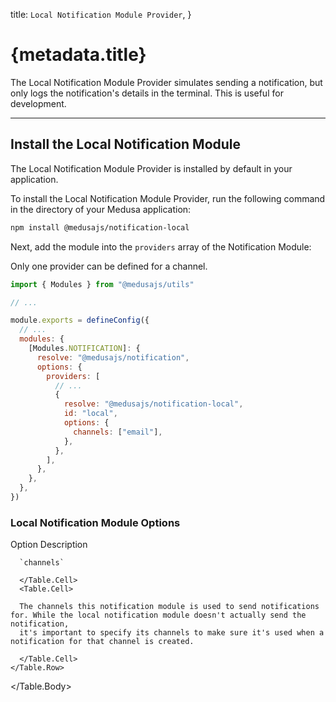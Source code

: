 
  title: `Local Notification Module Provider`,
}

# {metadata.title}

The Local Notification Module Provider simulates sending a notification, but only logs the notification's details in the terminal. This is useful for development.

---

## Install the Local Notification Module

<Note>

The Local Notification Module Provider is installed by default in your application.

</Note>

To install the Local Notification Module Provider, run the following command in the directory of your Medusa application:

```bash npm2yarn
npm install @medusajs/notification-local
```

Next, add the module into the `providers` array of the Notification Module:

<Note>

Only one provider can be defined for a channel.

</Note>

```js title="medusa-config.js"
import { Modules } from "@medusajs/utils"

// ...

module.exports = defineConfig({
  // ...
  modules: {
    [Modules.NOTIFICATION]: {
      resolve: "@medusajs/notification",
      options: {
        providers: [
          // ...
          {
            resolve: "@medusajs/notification-local",
            id: "local",
            options: {
              channels: ["email"],
            },
          },
        ],
      },
    },
  },
})
```

### Local Notification Module Options

<Table>
  <Table.Header>
    <Table.Row>
      <Table.HeaderCell>Option</Table.HeaderCell>
      <Table.HeaderCell>Description</Table.HeaderCell>
    </Table.Row>
  </Table.Header>
  <Table.Body>
    <Table.Row>
      <Table.Cell>
      
      `channels`
      
      </Table.Cell>
      <Table.Cell>
      
      The channels this notification module is used to send notifications for. While the local notification module doesn't actually send the notification,
      it's important to specify its channels to make sure it's used when a notification for that channel is created.
      
      </Table.Cell>
    </Table.Row>
  </Table.Body>
</Table>
